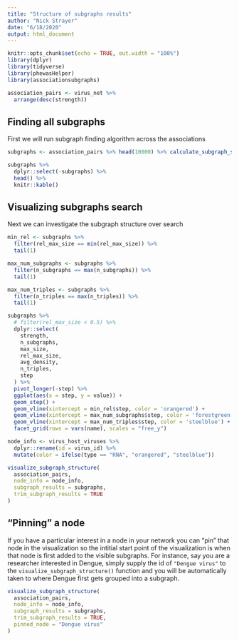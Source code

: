 ```yaml
---
title: "Structure of subgraphs results"
author: "Nick Strayer"
date: "6/18/2020"
output: html_document
---
```


```r
knitr::opts_chunk$set(echo = TRUE, out.width = "100%")
library(dplyr)
library(tidyverse)
library(phewasHelper)
library(associationsubgraphs)

association_pairs <- virus_net %>% 
  arrange(desc(strength))
```


## Finding all subgraphs

First we will run subgraph finding algorithm across the associations

```r
subgraphs <- association_pairs %>% head(10000) %>% calculate_subgraph_structure()

subgraphs %>% 
  dplyr::select(-subgraphs) %>% 
  head() %>% 
  knitr::kable()
```

## Visualizing subgraphs search

Next we can investigate the subgraph structure over search

```r
min_rel <- subgraphs %>%
  filter(rel_max_size == min(rel_max_size)) %>%
  tail(1)

max_num_subgraphs <- subgraphs %>%
  filter(n_subgraphs == max(n_subgraphs)) %>%
  tail(1)

max_num_triples <- subgraphs %>%
  filter(n_triples == max(n_triples)) %>%
  tail(1)

subgraphs %>%
  # filter(rel_max_size < 0.5) %>%
  dplyr::select(
    strength,
    n_subgraphs,
    max_size,
    rel_max_size,
    avg_density,
    n_triples,
    step
  ) %>% 
  pivot_longer(-step) %>%
  ggplot(aes(x = step, y = value)) +
  geom_step() +
  geom_vline(xintercept = min_rel$step, color = 'orangered') +
  geom_vline(xintercept = max_num_subgraphs$step, color = 'forestgreen') +
  geom_vline(xintercept = max_num_triples$step, color = 'steelblue') +
  facet_grid(rows = vars(name), scales = "free_y")

```

```r
node_info <- virus_host_viruses %>% 
  dplyr::rename(id = virus_id) %>% 
  mutate(color = ifelse(type == "RNA", "orangered", "steelblue"))

visualize_subgraph_structure(
  association_pairs,
  node_info = node_info,
  subgraph_results = subgraphs,
  trim_subgraph_results = TRUE
)
```

## "Pinning" a node

If you have a particular interest in a node in your network you can "pin" that node in the visualization so the intitial start point of the visualization is when that node is first added to the visible subgraphs. For instance, say you are a researcher interested in Dengue, simply supply the id of `"Dengue virus"` to the `visualize_subgraph_structure()` function and you will be automatically taken to where Dengue first gets grouped into a subgraph. 


```r
visualize_subgraph_structure(
  association_pairs,
  node_info = node_info,
  subgraph_results = subgraphs,
  trim_subgraph_results = TRUE,
  pinned_node = "Dengue virus"
)
```

